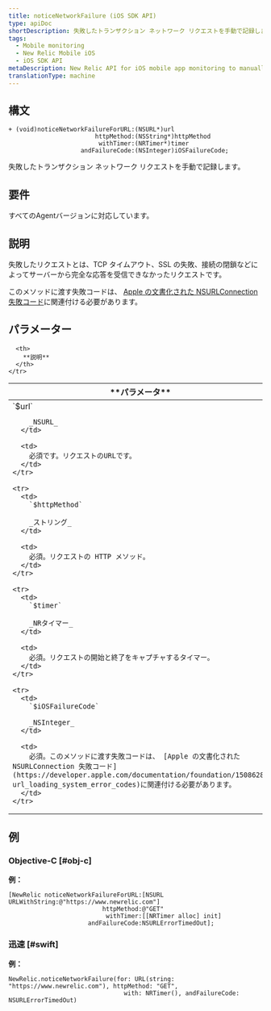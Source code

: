 ```yaml
---
title: noticeNetworkFailure (iOS SDK API)
type: apiDoc
shortDescription: 失敗したトランザクション ネットワーク リクエストを手動で記録します。
tags:
  - Mobile monitoring
  - New Relic Mobile iOS
  - iOS SDK API
metaDescription: New Relic API for iOS mobile app monitoring to manually record a failed transactional network request.
translationType: machine
---
```


## 構文

```
+ (void)noticeNetworkFailureForURL:(NSURL*)url
                        httpMethod:(NSString*)httpMethod
                         withTimer:(NRTimer*)timer
                    andFailureCode:(NSInteger)iOSFailureCode;
```

失敗したトランザクション ネットワーク リクエストを手動で記録します。

## 要件

すべてのAgentバージョンに対応しています。

## 説明

失敗したリクエストとは、TCP タイムアウト、SSL の失敗、接続の閉鎖などによってサーバーから完全な応答を受信できなかったリクエストです。

このメソッドに渡す失敗コードは、 [Apple の文書化された NSURLConnection 失敗コード](https://developer.apple.com/documentation/foundation/1508628-url_loading_system_error_codes)に関連付ける必要があります。

## パラメーター

<table>
  <thead>
    <tr>
      <th width={200}>
        **パラメータ**
      </th>

      <th>
        **説明**
      </th>
    </tr>
  </thead>

  <tbody>
    <tr>
      <td>
        `$url`

        _NSURL_
      </td>

      <td>
        必須です。リクエストのURLです。
      </td>
    </tr>

    <tr>
      <td>
        `$httpMethod`

        _ストリング_
      </td>

      <td>
        必須。リクエストの HTTP メソッド。
      </td>
    </tr>

    <tr>
      <td>
        `$timer`

        _NRタイマー_
      </td>

      <td>
        必須。リクエストの開始と終了をキャプチャするタイマー。
      </td>
    </tr>

    <tr>
      <td>
        `$iOSFailureCode`

        _NSInteger_
      </td>

      <td>
        必須。このメソッドに渡す失敗コードは、 [Apple の文書化された NSURLConnection 失敗コード](https://developer.apple.com/documentation/foundation/1508628-url_loading_system_error_codes)に関連付ける必要があります。
      </td>
    </tr>
  </tbody>
</table>

## 例

### Objective-C [#obj-c]

**例：**

```
[NewRelic noticeNetworkFailureForURL:[NSURL URLWithString:@"https://www.newrelic.com"]
                          httpMethod:@"GET"
                           withTimer:[[NRTimer alloc] init]
                      andFailureCode:NSURLErrorTimedOut];
```

### 迅速 [#swift]

**例：**

```
NewRelic.noticeNetworkFailure(for: URL(string: "https://www.newrelic.com"), httpMethod: "GET",
                                with: NRTimer(), andFailureCode: NSURLErrorTimedOut)
```